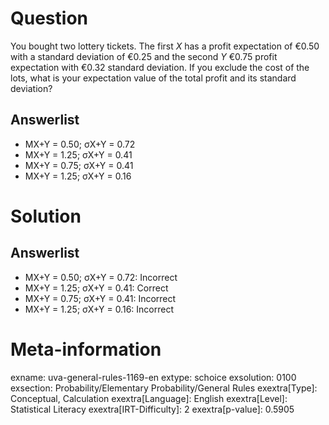 Question
========

You bought two lottery tickets. The first *X* has a profit expectation of €0.50 with a standard deviation of €0.25 and the second *Y* €0.75 profit expectation with €0.32 standard deviation. If you exclude the cost of the lots, what is your expectation value of the total profit and its standard deviation?

Answerlist
----------

* ΜX+Y = 0.50; σX+Y = 0.72
* ΜX+Y = 1.25; σX+Y = 0.41
* ΜX+Y = 0.75; σX+Y = 0.41
* ΜX+Y = 1.25; σX+Y = 0.16

Solution
========

Answerlist
----------

* ΜX+Y = 0.50; σX+Y = 0.72: Incorrect
* ΜX+Y = 1.25; σX+Y = 0.41: Correct
* ΜX+Y = 0.75; σX+Y = 0.41: Incorrect
* ΜX+Y = 1.25; σX+Y = 0.16: Incorrect

Meta-information
================
exname: uva-general-rules-1169-en
extype: schoice
exsolution: 0100
exsection: Probability/Elementary Probability/General Rules
exextra[Type]: Conceptual, Calculation
exextra[Language]: English
exextra[Level]: Statistical Literacy
exextra[IRT-Difficulty]: 2
exextra[p-value]: 0.5905
